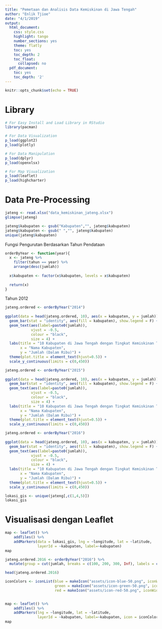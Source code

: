 ```yaml
---
title: "Pemetaan dan Analisis Data Kemiskinan di Jawa Tengah"
author: "Enlik Tjioe"
date: "4/1/2019"
output:
  html_document:
    css: style.css
    highlight: tango
    number_sections: yes
    theme: flatly
    toc: yes
    toc_depth: 2
    toc_float:
      collapsed: no
  pdf_document:
    toc: yes
    toc_depth: '2'
---
```


```r
knitr::opts_chunk$set(echo = TRUE)
```

# Library
```r
# For Easy Install and Load Library in RStudio
library(pacman)

# For Data Visualization
p_load(ggplot2)
p_load(plotly)

# For Data Manipulation
p_load(dplyr)
p_load(openxlsx)

# For Map Visualization
p_load(leaflet)
p_load(highcharter)
```


# Data Pre-Processing
```r
jateng <- read.xlsx("data_kemiskinan_jateng.xlsx")
glimpse(jateng)
```

```r
jateng$kabupaten <- gsub("Kabupaten","", jateng$kabupaten)
jateng$kabupaten <- gsub(" ","", jateng$kabupaten)
unique(jateng$kabupaten)
```


Fungsi Pengurutan Berdasarkan Tahun Pendataan
```r
orderByYear <- function(year){
  x <- jateng %>% 
    filter(tahun == year) %>% 
    arrange(desc(jumlah))
  
  x$kabupaten <- factor(x$kabupaten, levels = x$kabupaten)
  
  return(x)
}
```

Tahun 2012
```r
jateng.ordered <- orderByYear("2014")
  
ggplot(data = head(jateng.ordered, 10), aes(x = kabupaten, y = jumlah)) +
  geom_bar(stat = "identity", aes(fill = kabupaten), show.legend = F) +
  geom_text(aes(label=paste0(jumlah)),
            vjust = -0.5,
            colour = "black", 
            size = 4) +
  labs(title = "10 Kabupaten di Jawa Tengah dengan Tingkat Kemiskinan Tertinggi \n(Tahun 2014)",
       x = "Nama Kabupaten", 
       y = "Jumlah (Dalam Ribu)") +
  theme(plot.title = element_text(hjust=0.5)) +
  scale_y_continuous(limits = c(0,450)) 
```

```r
jateng.ordered <- orderByYear("2015")
  
ggplot(data = head(jateng.ordered, 10), aes(x = kabupaten, y = jumlah)) +
  geom_bar(stat = "identity", aes(fill = kabupaten), show.legend = F) + 
  geom_text(aes(label=paste0(jumlah)),
            vjust = -0.5,
            colour = "black", 
            size = 4) +
  labs(title = "10 Kabupaten di Jawa Tengah dengan Tingkat Kemiskinan Tertinggi \n(Tahun 2015)",
       x = "Nama Kabupaten", 
       y = "Jumlah (Dalam Ribu)") +
  theme(plot.title = element_text(hjust=0.5)) +
  scale_y_continuous(limits = c(0,450)) 
```

```r
jateng.ordered <- orderByYear("2016")
  
ggplot(data = head(jateng.ordered, 10), aes(x = kabupaten, y = jumlah)) +
  geom_bar(stat = "identity", aes(fill = kabupaten), show.legend = F) +
  geom_text(aes(label=paste0(jumlah)),
            vjust = -0.5,
            colour = "black", 
            size = 4) +
  labs(title = "10 Kabupaten di Jawa Tengah dengan Tingkat Kemiskinan Tertinggi \n(Tahun 2016)",
       x = "Nama Kabupaten", 
       y = "Jumlah (Dalam Ribu)") +
  theme(plot.title = element_text(hjust=0.5)) +
  scale_y_continuous(limits = c(0,450)) 
```




```r
lokasi_gis <- unique(jateng[,c(1,4,5)])
lokasi_gis
```


# Visualisasi dengan Leaflet
```r
map <- leaflet() %>%
    addTiles() %>%
    addMarkers(data = lokasi_gis, lng = ~longitude, lat = ~latitude,
               layerId = ~kabupaten, label=~kabupaten)
map
```


```r
jateng.ordered.2016 <- orderByYear("2016") %>% 
  mutate(group = cut(jumlah, breaks = c(100, 200, 300, Inf), labels = c("blue", "green", "red")))

head(jateng.ordered.2016)

iconColors <- iconList(blue = makeIcon("assets/icon-blue-50.png", iconWidth = 32, iconHeight = 32),
                       green = makeIcon("assets/icon-green-50.png", iconWidth = 32, iconHeight = 32),
                       red = makeIcon("assets/icon-red-50.png", iconWidth = 32, iconHeight = 32))

         
map <- leaflet() %>%
    addTiles() %>%
    addMarkers(lng = ~longitude, lat = ~latitude,
               layerId = ~kabupaten, label=~kabupaten, icon = iconColors[group])
map
```


